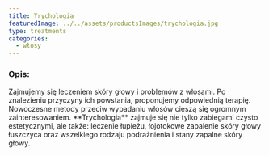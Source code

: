 ```yaml
---
title: Trychologia
featuredImage: ../../assets/productsImages/trychologia.jpg
type: treatments
categories:
  - włosy
---
```


<h3>Opis:</h3>
Zajmujemy się leczeniem skóry głowy i problemów z włosami. Po znalezieniu przyczyny
ich powstania, proponujemy odpowiednią terapię. Nowoczesne metody przeciw wypadaniu
włosów cieszą się ogromnym zainteresowaniem. **Trychologia** zajmuje się nie tylko
zabiegami czysto estetycznymi, ale także: leczenie łupieżu, łojotokowe zapalenie
skóry głowy łuszczyca oraz wszelkiego rodzaju podrażnienia i stany zapalne skóry
głowy.
